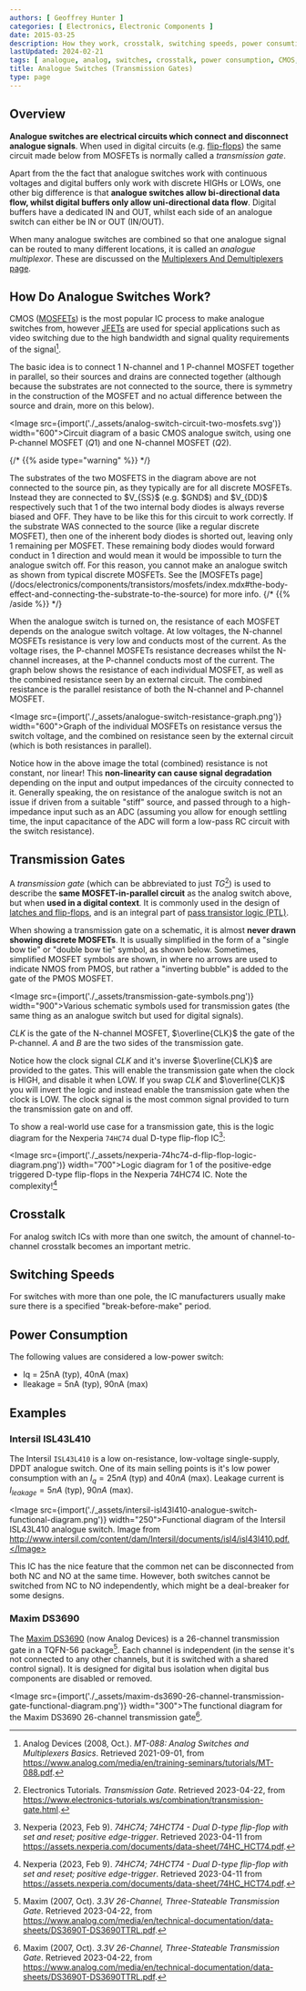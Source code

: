 ```yaml
---
authors: [ Geoffrey Hunter ]
categories: [ Electronics, Electronic Components ]
date: 2015-03-25
description: How they work, crosstalk, switching speeds, power consumtion, examples and more info on analogue switches (tranmission gates).
lastUpdated: 2024-02-21
tags: [ analogue, analog, switches, crosstalk, power consumption, CMOS, MOSFETs, ADC, resistance, substrate, transmission gates, TGs, flip-flops, latches, I2C ]
title: Analogue Switches (Transmission Gates)
type: page
---
```



## Overview

**Analogue switches are electrical circuits which connect and disconnect analogue signals**. When used in digital circuits (e.g. [flip-flops](/electronics/circuit-design/digital-logic/latches-and-flip-flops/)) the same circuit made below from MOSFETs is normally called a _transmission gate_.

Apart from the the fact that analogue switches work with continuous voltages and digital buffers only work with discrete HIGHs or LOWs, one other big difference is that **analogue switches allow bi-directional data flow, whilst digital buffers only allow uni-directional data flow**. Digital buffers have a dedicated IN and OUT, whilst each side of an analogue switch can either be IN or OUT (IN/OUT).

When many analogue switches are combined so that one analogue signal can be routed to many different locations, it is called an _analogue multiplexor_. These are discussed on the [Multiplexers And Demultiplexers page](/electronics/components/multiplexers-and-demultiplexers/).

## How Do Analogue Switches Work?

CMOS ([MOSFETs](/electronics/components/transistors/mosfets/)) is the most popular IC process to make analogue switches from, however [JFETs](/electronics/components/transistors/junction-gate-field-effect-transistor-jfets/) are used for special applications such as video switching due to the high bandwidth and signal quality requirements of the signal[^bib-ad-analog-switch-multiplexers-basics].

The basic idea is to connect 1 N-channel and 1 P-channel MOSFET together in parallel, so their sources and drains are connected together (although because the substrates are not connected to the source, there is symmetry in the construction of the MOSFET and no actual difference between the source and drain, more on this below).

<Image src={import('./_assets/analog-switch-circuit-two-mosfets.svg')} width="600">Circuit diagram of a basic CMOS analogue switch, using one P-channel MOSFET ($Q1$) and one N-channel MOSFET ($Q2$).</Image>

{/* {{% aside type="warning" %}} */}
<Aside type="caution">
The substrates of the two MOSFETS in the diagram above are not connected to the source pin, as they typically are for all discrete MOSFETs. Instead they are connected to $V_{SS}$ (e.g. $GND$) and $V_{DD}$ respectively such that 1 of the two internal body diodes is always reverse biased and OFF. They have to be like this for this circuit to work correctly. If the substrate WAS connected to the source (like a regular discrete MOSFET), then one of the inherent body diodes is shorted out, leaving only 1 remaining per MOSFET. These remaining body diodes would forward conduct in 1 direction and would mean it would be impossible to turn the analogue switch off. For this reason, you cannot make an analogue switch as shown from typical discrete MOSFETs. See the [MOSFETs page](/docs/electronics/components/transistors/mosfets/index.mdx#the-body-effect-and-connecting-the-substrate-to-the-source) for more info.
{/* {{% /aside %}} */}
</Aside>

When the analogue switch is turned on, the resistance of each MOSFET depends on the analogue switch voltage. At low voltages, the N-channel MOSFETs resistance is very low and conducts most of the current. As the voltage rises, the P-channel MOSFETs resistance decreases whilst the N-channel increases, at the P-channel conducts most of the current. The graph below shows the resistance of each individual MOSFET, as well as the combined resistance seen by an external circuit. The combined resistance is the parallel resistance of both the N-channel and P-channel MOSFET.

<Image src={import('./_assets/analogue-switch-resistance-graph.png')} width="600">Graph of the individual MOSFETs on resistance versus the switch voltage, and the combined on resistance seen by the external circuit (which is both resistances in parallel).</Image>

Notice how in the above image the total (combined) resistance is not constant, nor linear! This **non-linearity can cause signal degradation** depending on the input and output impedances of the circuity connected to it. Generally speaking, the on resistance of the analogue switch is not an issue if driven from a suitable "stiff" source, and passed through to a high-impedance input such as an ADC (assuming you allow for enough settling time, the input capacitance of the ADC will form a low-pass RC circuit with the switch resistance). 

## Transmission Gates

A _transmission gate_ (which can be abbreviated to just _TG_[^bib-electronics-tutorials-transmission-gate]) is used to describe the **same MOSFET-in-parallel circuit** as the analog switch above, but when **used in a digital context**. It is commonly used in the design of [latches and flip-flops](/electronics/circuit-design/digital-logic/latches-and-flip-flops/), and is an integral part of [pass transistor logic (PTL)](/electronics/circuit-design/digital-logic/gates/#pass-transistor-logic-ptl).

When showing a transmission gate on a schematic, it is almost **never drawn showing discrete MOSFETs**. It is usually simplified in the form of a "single bow tie" or "double bow tie" symbol, as shown below. Sometimes, simplified MOSFET symbols are shown, in where no arrows are used to indicate NMOS from PMOS, but rather a "inverting bubble" is added to the gate of the PMOS MOSFET. 

<Image src={import('./_assets/transmission-gate-symbols.png')} width="900">Various schematic symbols used for transmission gates (the same thing as an analogue switch but used for digital signals).</Image>

$CLK$ is the gate of the N-channel MOSFET, $\overline{CLK}$ the gate of the P-channel. $A$ and $B$ are the two sides of the transmission gate.

Notice how the clock signal $CLK$ and it's inverse $\overline{CLK}$ are provided to the gates. This will enable the transmission gate when the clock is HIGH, and disable it when LOW. If you swap $CLK$ and $\overline{CLK}$ you will invert the logic and instead enable the transmission gate when the clock is LOW. The clock signal is the most common signal provided to turn the transmission gate on and off. 

To show a real-world use case for a transmission gate, this is the logic diagram for the Nexperia `74HC74` dual D-type flip-flop IC[^bib-nexperia-74hc74-ds]:

<Image src={import('./_assets/nexperia-74hc74-d-flip-flop-logic-diagram.png')} width="700">Logic diagram for 1 of the positive-edge triggered D-type flip-flops in the Nexperia 74HC74 IC. Note the complexity![^bib-nexperia-74hc74-ds]</Image>

## Crosstalk

For analog switch ICs with more than one switch, the amount of channel-to-channel crosstalk becomes an important metric.

## Switching Speeds

For switches with more than one pole, the IC manufacturers usually make sure there is a specified "break-before-make" period.

## Power Consumption

The following values are considered a low-power switch:

* Iq = 25nA (typ), 40nA (max)
* Ileakage = 5nA (typ), 90nA (max)

## Examples

### Intersil ISL43L410

The Intersil `ISL43L410` is a low on-resistance, low-voltage single-supply, DPDT analogue switch. One of its main selling points is it's low power consumption with an $I_q = 25nA$ (typ) and $40nA$ (max). Leakage current is $I_{leakage} = 5nA$ (typ), $90nA$ (max).

<Image src={import('./_assets/intersil-isl43l410-analogue-switch-functional-diagram.png')} width="250">Functional diagram of the Intersil ISL43L410 analogue switch. Image from http://www.intersil.com/content/dam/Intersil/documents/isl4/isl43l410.pdf.</Image>

This IC has the nice feature that the common net can be disconnected from both NC and NO at the same time. However, both switches cannot be switched from NC to NO independently, which might be a deal-breaker for some designs.

### Maxim DS3690

The [Maxim DS3690](https://www.analog.com/media/en/technical-documentation/data-sheets/DS3690T-DS3690TTRL.pdf) (now Analog Devices) is a 26-channel transmission gate in a TQFN-56 package[^bib-maxim-ds3690-ds]. Each channel is independent (in the sense it's not connected to any other channels, but it is switched with a shared control signal). It is designed for digital bus isolation when digital bus components are disabled or removed.

<Image src={import('./_assets/maxim-ds3690-26-channel-transmission-gate-functional-diagram.png')} width="300">The functional diagram for the Maxim DS3690 26-channel transmission gate[^bib-maxim-ds3690-ds].</Image>

[^bib-ad-analog-switch-multiplexers-basics]: Analog Devices (2008, Oct.). _MT-088: Analog Switches and Multiplexers Basics_. Retrieved 2021-09-01, from https://www.analog.com/media/en/training-seminars/tutorials/MT-088.pdf.
[^bib-wikipedia-transmission-gate]: Wikipedia (2022, July 9). _Transmission gate_. Retrieved 2023-04-21, from https://en.wikipedia.org/wiki/Transmission_gate.
[^bib-nexperia-74hc74-ds]: Nexperia (2023, Feb 9). _74HC74; 74HCT74 - Dual D-type flip-flop with set and reset; positive edge-trigger_. Retrieved 2023-04-11 from https://assets.nexperia.com/documents/data-sheet/74HC_HCT74.pdf.
[^bib-electronics-tutorials-transmission-gate]: Electronics Tutorials. _Transmission Gate_. Retrieved 2023-04-22, from https://www.electronics-tutorials.ws/combination/transmission-gate.html.
[^bib-maxim-ds3690-ds]: Maxim (2007, Oct). _3.3V 26-Channel, Three-Stateable Transmission Gate_. Retrieved 2023-04-22, from https://www.analog.com/media/en/technical-documentation/data-sheets/DS3690T-DS3690TTRL.pdf.
